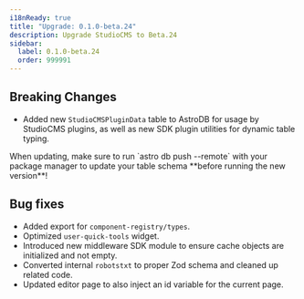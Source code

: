 ```yaml
---
i18nReady: true
title: "Upgrade: 0.1.0-beta.24"
description: Upgrade StudioCMS to Beta.24
sidebar:
  label: 0.1.0-beta.24
  order: 999991
---
```



<QuickUpdate />

## Breaking Changes

- Added new `StudioCMSPluginData` table to AstroDB for usage by StudioCMS plugins, as well as new SDK plugin utilities for dynamic table typing.

<Aside>
When updating, make sure to run `astro db push --remote` with your package manager to update your table schema **before running the new version**!
</Aside>

## Bug fixes

- Added export for `component-registry/types`.
- Optimized `user-quick-tools` widget.
- Introduced new middleware SDK module to ensure cache objects are initialized and not empty.
- Converted internal `robotstxt` to proper Zod schema and cleaned up related code.
- Updated editor page to also inject an id variable for the current page.